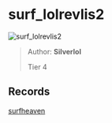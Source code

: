 
# surf_lolrevlis2

![surf_lolrevlis2](https://raw.githubusercontent.com/Sayt123/SurfMapPics/Maps-and-bonuses/csgo/surf_lolrevlis2.jpg)

> Author: **Silverlol**
>
> Tier 4

## Records

[surfheaven](https://surfheaven.eu/map/surf_lolrevlis2)
